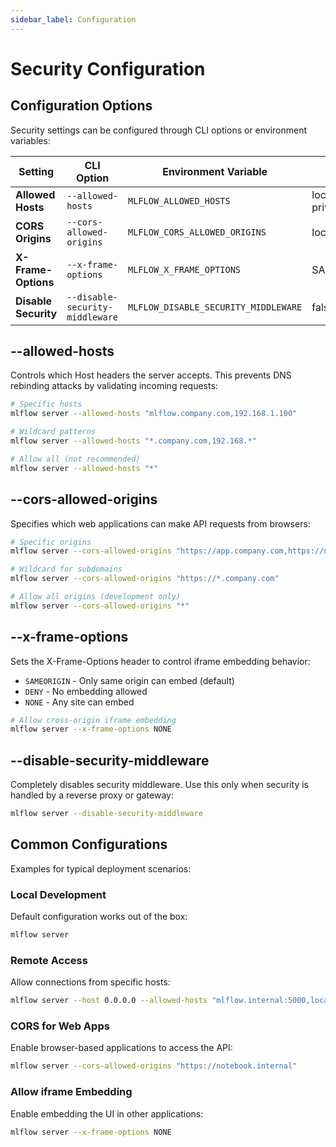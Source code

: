 ```yaml
---
sidebar_label: Configuration
---
```


# Security Configuration

## Configuration Options

Security settings can be configured through CLI options or environment variables:

| Setting              | CLI Option                      | Environment Variable                 | Default                |
| -------------------- | ------------------------------- | ------------------------------------ | ---------------------- |
| **Allowed Hosts**    | `--allowed-hosts`               | `MLFLOW_ALLOWED_HOSTS`               | localhost, private IPs |
| **CORS Origins**     | `--cors-allowed-origins`        | `MLFLOW_CORS_ALLOWED_ORIGINS`        | localhost:\*           |
| **X-Frame-Options**  | `--x-frame-options`             | `MLFLOW_X_FRAME_OPTIONS`             | SAMEORIGIN             |
| **Disable Security** | `--disable-security-middleware` | `MLFLOW_DISABLE_SECURITY_MIDDLEWARE` | false                  |

## --allowed-hosts

Controls which Host headers the server accepts. This prevents DNS rebinding attacks by validating incoming requests:

```bash
# Specific hosts
mlflow server --allowed-hosts "mlflow.company.com,192.168.1.100"

# Wildcard patterns
mlflow server --allowed-hosts "*.company.com,192.168.*"

# Allow all (not recommended)
mlflow server --allowed-hosts "*"
```

## --cors-allowed-origins

Specifies which web applications can make API requests from browsers:

```bash
# Specific origins
mlflow server --cors-allowed-origins "https://app.company.com,https://notebook.company.com"

# Wildcard for subdomains
mlflow server --cors-allowed-origins "https://*.company.com"

# Allow all origins (development only)
mlflow server --cors-allowed-origins "*"
```

## --x-frame-options

Sets the X-Frame-Options header to control iframe embedding behavior:

- `SAMEORIGIN` - Only same origin can embed (default)
- `DENY` - No embedding allowed
- `NONE` - Any site can embed

```bash
# Allow cross-origin iframe embedding
mlflow server --x-frame-options NONE
```

## --disable-security-middleware

Completely disables security middleware. Use this only when security is handled by a reverse proxy or gateway:

```bash
mlflow server --disable-security-middleware
```

## Common Configurations

Examples for typical deployment scenarios:

### Local Development

Default configuration works out of the box:

```bash
mlflow server
```

### Remote Access

Allow connections from specific hosts:

```bash
mlflow server --host 0.0.0.0 --allowed-hosts "mlflow.internal:5000,localhost:*"
```

### CORS for Web Apps

Enable browser-based applications to access the API:

```bash
mlflow server --cors-allowed-origins "https://notebook.internal"
```

### Allow iframe Embedding

Enable embedding the UI in other applications:

```bash
mlflow server --x-frame-options NONE
```
